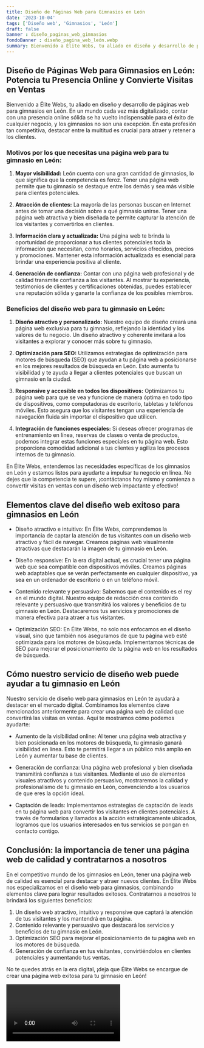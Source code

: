 ```yaml
---
title: Diseño de Páginas Web para Gimnasios en León
date: '2023-10-04'
tags: ['Diseño web', 'Gimnasios', 'León']
draft: false
banner : diseño_paginas_web_gimnasios
fondoBanner : diseño_pagina_web_león.webp
summary: Bienvenido a Élite Webs, tu aliado en diseño y desarrollo de páginas web para gimnasios en León. En un mundo cada vez más digitalizado, contar con una presencia online sólida se ha vuelto indispensable para el éxito de cualquier negocio, y los gimnasios no son una excepción. En esta profesión tan competitiva, destacar entre la multitud es crucial para atraer y retener a los clientes. 
---
```


## **Diseño de Páginas Web para Gimnasios en León: Potencia tu Presencia Online y Convierte Visitas en Ventas**

Bienvenido a Élite Webs, tu aliado en diseño y desarrollo de páginas web para gimnasios en León. En un mundo cada vez más digitalizado, contar con una presencia online sólida se ha vuelto indispensable para el éxito de cualquier negocio, y los gimnasios no son una excepción. En esta profesión tan competitiva, destacar entre la multitud es crucial para atraer y retener a los clientes. 

### **Motivos por los que necesitas una página web para tu gimnasio en León:**

1. **Mayor visibilidad:** León cuenta con una gran cantidad de gimnasios, lo que significa que la competencia es feroz. Tener una página web permite que tu gimnasio se destaque entre los demás y sea más visible para clientes potenciales.

2. **Atracción de clientes:** La mayoría de las personas buscan en Internet antes de tomar una decisión sobre a qué gimnasio unirse. Tener una página web atractiva y bien diseñada te permite capturar la atención de los visitantes y convertirlos en clientes.

3. **Información clara y actualizada:** Una página web te brinda la oportunidad de proporcionar a tus clientes potenciales toda la información que necesitan, como horarios, servicios ofrecidos, precios y promociones. Mantener esta información actualizada es esencial para brindar una experiencia positiva al cliente.

4. **Generación de confianza:** Contar con una página web profesional y de calidad transmite confianza a los visitantes. Al mostrar tu experiencia, testimonios de clientes y certificaciones obtenidas, puedes establecer una reputación sólida y ganarte la confianza de los posibles miembros.

### **Beneficios del diseño web para tu gimnasio en León:**

1. **Diseño atractivo y personalizado:** Nuestro equipo de diseño creará una página web exclusiva para tu gimnasio, reflejando la identidad y los valores de tu negocio. Un diseño atractivo y coherente invitará a los visitantes a explorar y conocer más sobre tu gimnasio.

2. **Optimización para SEO:** Utilizamos estrategias de optimización para motores de búsqueda (SEO) que ayudan a tu página web a posicionarse en los mejores resultados de búsqueda en León. Esto aumenta tu visibilidad y te ayuda a llegar a clientes potenciales que buscan un gimnasio en la ciudad.

3. **Responsive y accesible en todos los dispositivos:** Optimizamos tu página web para que se vea y funcione de manera óptima en todo tipo de dispositivos, como computadoras de escritorio, tabletas y teléfonos móviles. Esto asegura que los visitantes tengan una experiencia de navegación fluida sin importar el dispositivo que utilicen.

4. **Integración de funciones especiales:** Si deseas ofrecer programas de entrenamiento en línea, reservas de clases o venta de productos, podemos integrar estas funciones especiales en tu página web. Esto proporciona comodidad adicional a tus clientes y agiliza los procesos internos de tu gimnasio.

En Élite Webs, entendemos las necesidades específicas de los gimnasios en León y estamos listos para ayudarte a impulsar tu negocio en línea. No dejes que la competencia te supere, ¡contáctanos hoy mismo y comienza a convertir visitas en ventas con un diseño web impactante y efectivo!

<GifSeo />

<Cta />

## Elementos clave del diseño web exitoso para gimnasios en León

- Diseño atractivo e intuitivo: En Élite Webs, comprendemos la importancia de captar la atención de tus visitantes con un diseño web atractivo y fácil de navegar. Creamos páginas web visualmente atractivas que destacarán la imagen de tu gimnasio en León.

- Diseño responsive: En la era digital actual, es crucial tener una página web que sea compatible con dispositivos móviles. Creamos páginas web adaptables que se verán perfectamente en cualquier dispositivo, ya sea en un ordenador de escritorio o en un teléfono móvil.

- Contenido relevante y persuasivo: Sabemos que el contenido es el rey en el mundo digital. Nuestro equipo de redacción crea contenido relevante y persuasivo que transmitirá los valores y beneficios de tu gimnasio en León. Destacaremos tus servicios y promociones de manera efectiva para atraer a tus visitantes.

- Optimización SEO: En Élite Webs, no solo nos enfocamos en el diseño visual, sino que también nos aseguramos de que tu página web esté optimizada para los motores de búsqueda. Implementamos técnicas de SEO para mejorar el posicionamiento de tu página web en los resultados de búsqueda.

## Cómo nuestro servicio de diseño web puede ayudar a tu gimnasio en León

Nuestro servicio de diseño web para gimnasios en León te ayudará a destacar en el mercado digital. Combinamos los elementos clave mencionados anteriormente para crear una página web de calidad que convertirá las visitas en ventas. Aquí te mostramos cómo podemos ayudarte:

- Aumento de la visibilidad online: Al tener una página web atractiva y bien posicionada en los motores de búsqueda, tu gimnasio ganará visibilidad en línea. Esto te permitirá llegar a un público más amplio en León y aumentar tu base de clientes.

- Generación de confianza: Una página web profesional y bien diseñada transmitirá confianza a tus visitantes. Mediante el uso de elementos visuales atractivos y contenido persuasivo, mostraremos la calidad y profesionalismo de tu gimnasio en León, convenciendo a los usuarios de que eres la opción ideal.

- Captación de leads: Implementamos estrategias de captación de leads en tu página web para convertir los visitantes en clientes potenciales. A través de formularios y llamados a la acción estratégicamente ubicados, logramos que los usuarios interesados en tus servicios se pongan en contacto contigo.

## Conclusión: la importancia de tener una página web de calidad y contratarnos a nosotros

En el competitivo mundo de los gimnasios en León, tener una página web de calidad es esencial para destacar y atraer nuevos clientes. En Élite Webs nos especializamos en el diseño web para gimnasios, combinando elementos clave para lograr resultados exitosos. Contratarnos a nosotros te brindará los siguientes beneficios:

1. Un diseño web atractivo, intuitivo y responsive que captará la atención de tus visitantes y los mantendrá en tu página.
2. Contenido relevante y persuasivo que destacará los servicios y beneficios de tu gimnasio en León.
3. Optimización SEO para mejorar el posicionamiento de tu página web en los motores de búsqueda.
4. Generación de confianza en tus visitantes, convirtiéndolos en clientes potenciales y aumentando tus ventas.

No te quedes atrás en la era digital, ¡deja que Élite Webs se encargue de crear una página web exitosa para tu gimnasio en León!

<Video />

<CtaBot job='Gimnasios' city='León'/>

<Gmaps query='León+españa+maps' />